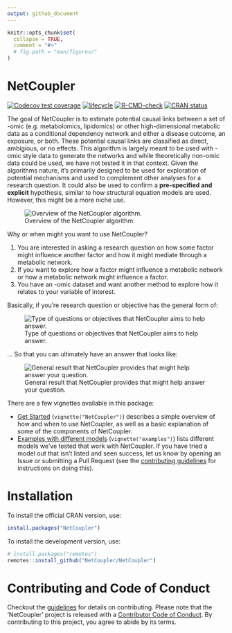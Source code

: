 ```yaml
---
output: github_document
---
```


<!-- README.md is generated from README.Rmd. Please edit that file -->

```r
knitr::opts_chunk$set(
  collapse = TRUE,
  comment = "#>"
  # fig.path = "man/figures/"
)
```

# NetCoupler

<!-- badges: start -->

[![Codecov test
coverage](https://codecov.io/gh/NetCoupler/NetCoupler/branch/main/graph/badge.svg)](https://app.codecov.io/gh/NetCoupler/NetCoupler/branch/main)
[![lifecycle](https://img.shields.io/badge/lifecycle-experimental-orange.svg)](https://lifecycle.r-lib.org/articles/stages.html)
[![R-CMD-check](https://github.com/NetCoupler/NetCoupler/actions/workflows/R-CMD-check.yaml/badge.svg)](https://github.com/NetCoupler/NetCoupler/actions/workflows/R-CMD-check.yaml)
[![CRAN
status](https://www.r-pkg.org/badges/version/NetCoupler)](https://CRAN.R-project.org/package=NetCoupler)

<!-- badges: end -->

The goal of NetCoupler is to estimate potential causal links between a
set of -omic (e.g. metabolomics, lipidomics) or other high-dimensional
metabolic data as a conditional dependency network and either a disease
outcome, an exposure, or both. These potential causal links are
classified as direct, ambigious, or no effects. This algorithm is
largely meant to be used with -omic style data to generate the networks
and while theoretically non-omic data could be used, we have not tested
it in that context. Given the algorithms nature, it's primarily designed
to be used for exploration of potential mechanisms and used to
complement other analyses for a research question. It could also be used
to confirm a **pre-specified and explicit** hypothesis, similar to how
structural equation models are used. However, this might be a more niche
use.

![Overview of the NetCoupler algorithm.](man/figures/algorithm.svg)

Why or when might you want to use NetCoupler?

1.  You are interested in asking a research question on how some factor
    might influence another factor and how it might mediate through a
    metabolic network.
2.  If you want to explore how a factor might influence a metabolic
    network or how a metabolic network might influence a factor.
3.  You have an -omic dataset and want another method to explore how it
    relates to your variable of interest.

Basically, if you're research question or objective has the general form
of:

![Type of questions or objectives that NetCoupler aims to help
answer.](man/figures/aim-question.png)

... So that you can ultimately have an answer that looks like:

![General result that NetCoupler provides that might help answer your
question.](vignettes/aim-output.png)

There are a few vignettes available in this package:

-   [Get
    Started](https://netcoupler.github.io/NetCoupler/articles/NetCoupler.html)
    (`vignette("NetCoupler")`) describes a simple overview of how and
    when to use NetCoupler, as well as a basic explanation of some of
    the components of NetCoupler.
-   [Examples with different
    models](https://netcoupler.github.io/NetCoupler/articles/examples.html)
    (`vignette("examples")`) lists different models we've tested that
    work with NetCoupler. If you have tried a model out that isn't
    listed and seen success, let us know by opening an Issue or
    submitting a Pull Request (see the [contributing
    guidelines](https://github.com/NetCoupler/NetCoupler/blob/main/.github/CONTRIBUTING.md)
    for instructions on doing this).
    <!-- TODO: Add link to description vignette when its done -->

# Installation

To install the official CRAN version, use:

```r
install.packages("NetCoupler")
```

To install the development version, use:

```r
# install.packages("remotes")
remotes::install_github("NetCoupler/NetCoupler")
```

# Contributing and Code of Conduct

Checkout the
[guidelines](https://github.com/NetCoupler/NetCoupler/blob/main/.github/CONTRIBUTING.md)
for details on contributing. Please note that the 'NetCoupler' project
is released with a [Contributor Code of
Conduct](https://github.com/NetCoupler/NetCoupler/blob/main/CODE_OF_CONDUCT.md).
By contributing to this project, you agree to abide by its terms.
